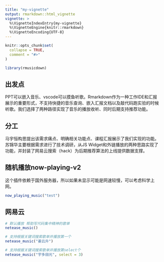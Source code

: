 ```yaml
---
title: "my-vignette"
output: rmarkdown::html_vignette
vignette: >
  %\VignetteIndexEntry{my-vignette}
  %\VignetteEngine{knitr::rmarkdown}
  %\VignetteEncoding{UTF-8}
---
```


```r
knitr::opts_chunk$set(
  collapse = TRUE,
  comment = "#>"
)
```

```r
library(rmusicdown)
```

## 出发点

PPT可以嵌入音乐、vscode可以摸鱼听歌。Rmarkdown作为一种工作IDE和汇报展示的重要形式，不支持快捷的音乐查询、嵌入汇报文档以及敲代码跑实验的时候听歌。我们选择了两种路径实现了音乐的播放收听、同时后期支持推荐功能。

## 分工

马宇恒构思提出该需求痛点、明确相关功能点、课程汇报展示了我们实现的功能。
苏锦华主要根据需求进行了技术调研，从JS Widget和外链播放的两种思路实现了功能，并封装了网易云搜索（hack）为后期推荐算法的上线提供数据支撑。

## 随机播放now-playing-v2

这个插件依赖于国外服务器，所以如果未显示可能是网速较慢，可以考虑科学上网。

```r
now_playing_music("test")
```

## 网易云


```r
# 默认播放 帮助写代码集中精神的歌单
netease_music()
```

```r
# 支持根据关键词搜索歌单并播放第一个
netease_music("姜云升")
```

```r
# 支持根据关键词搜索歌单并播放第select个
netease_music("宇多田光", select = 3)
```